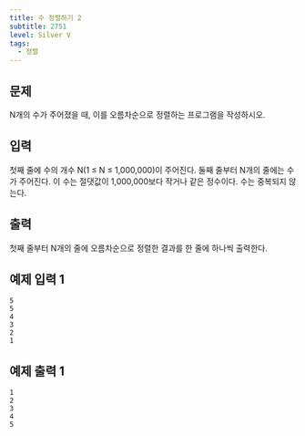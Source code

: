 ```yaml
---
title: 수 정렬하기 2
subtitle: 2751
level: Silver V
tags:
  - 정렬
---
```


## 문제

N개의 수가 주어졌을 때, 이를 오름차순으로 정렬하는 프로그램을 작성하시오.

## 입력

첫째 줄에 수의 개수 N(1 ≤ N ≤ 1,000,000)이 주어진다. 둘째 줄부터 N개의 줄에는 수가 주어진다. 이 수는 절댓값이 1,000,000보다 작거나 같은 정수이다. 수는 중복되지 않는다.

## 출력

첫째 줄부터 N개의 줄에 오름차순으로 정렬한 결과를 한 줄에 하나씩 출력한다.

## 예제 입력 1

```
5
5
4
3
2
1
```

## 예제 출력 1

```
1
2
3
4
5
```
